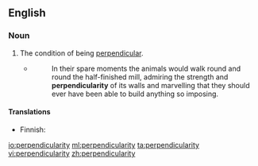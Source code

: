 ==English==

===Noun===
{{en-noun|-}}

# The condition of being [[perpendicular]].
#* {{RQ:Orwell Animal Farm|6}}
#*: In their spare moments the animals would walk round and round the half-finished mill, admiring the strength and '''perpendicularity''' of its walls and marvelling that they should ever have been able to build anything so imposing.

====Translations====
{{trans-top|the condition of being perpendicular}}
*Finnish: {{t-|fi|kohtisuoruus}}
{{trans-mid}}
{{trans-bottom}}

[[io:perpendicularity]]
[[ml:perpendicularity]]
[[ta:perpendicularity]]
[[vi:perpendicularity]]
[[zh:perpendicularity]]